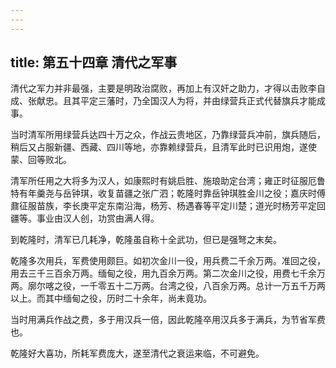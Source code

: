 ```yaml
---
---
---
```

title: 第五十四章 清代之军事
---



清代之军力并非最强，主要是明政治腐败，再加上有汉奸之助力，才得以击败李自成、张献忠。且其平定三藩时，乃全国汉人为将，并由绿营兵正式代替旗兵才能成事。

当时清军所用绿营兵达四十万之众，作战云贵地区，乃靠绿营兵冲前，旗兵随后，稍后又占服新疆、西藏、四川等地，亦靠赖绿营兵，且清军此时已识用炮，遂使蒙、回等败北。

清军所任用之大将多为汉人，如康熙时有姚启胜、施琅助定台湾；雍正时征服厄鲁特有年羹尧与岳钟琪，收复苗疆之张广泗；乾隆时靠岳钟琪胜金川之役；嘉庆时傅鼐征服苗族，李长庚平定东南沿海，杨芳、杨遇春等平定川楚；道光时杨芳平定回疆等。事业由汉人创，功赏由满人得。

到乾隆时，清军已几耗净，乾隆虽自称十全武功，但已是强弩之末矣。

乾隆多次用兵，军费使用颇巨。如初次金川一役，用兵费二千余万两。准回之役，用去三千三百余万两。缅甸之役，用九百余万两。第二次金川之役，用费七千余万两。廓尔喀之役，一千零五十二万两。台湾之役，八百余万两。总计一万五千万两以上。而其中缅甸之役，历时二十余年，尚未竟功。

当时用满兵作战之费，多于用汉兵一倍，因此乾隆卒用汉兵多于满兵，为节省军费也。

乾隆好大喜功，所耗军费庞大，遂至清代之衰运来临，不可避免。